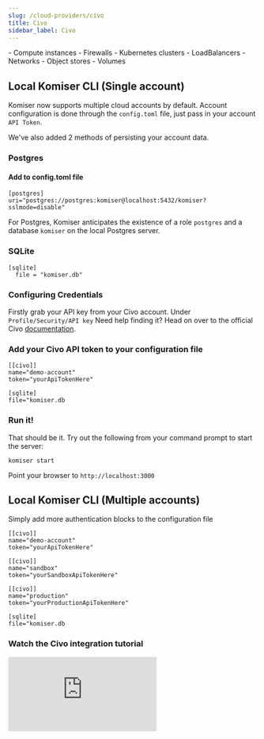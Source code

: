 ```yaml
---
slug: /cloud-providers/civo
title: Civo
sidebar_label: Civo
---
```


<AccordionGroup>
  <Accordion title="Supported resource list">
  - Compute instances
  - Firewalls
  - Kubernetes clusters
  - LoadBalancers
  - Networks
  - Object stores
  - Volumes
  </Accordion>
</AccordionGroup>

## Local Komiser CLI (Single account)

Komiser now supports multiple cloud accounts by default. Account configuration is done through the `config.toml` file, just pass in your account `API Token`.

We've also added 2 methods of persisting your account data.
### Postgres
#### Add to config.toml file
```
[postgres]
uri="postgres://postgres:komiser@localhost:5432/komiser?sslmode=disable"
```
<Tip> For Postgres, Komiser anticipates the existence of a role `postgres` and a database `komiser` on the local Postgres server. </Tip>

### SQLite

```
[sqlite]
  file = "komiser.db"
```

### Configuring Credentials

Firstly grab your API key from your Civo account.
Under `Profile/Security/API key`
Need help finding it? Head on over to the official Civo [documentation](https://www.civo.com/docs/account/api-keys).

### Add your Civo API token to your configuration file

```
[[civo]]
name="demo-account"
token="yourApiTokenHere"

[sqlite]
file="komiser.db
```
                                        

### Run it!
That should be it. Try out the following from your command prompt to start the server:

```
komiser start 
```

Point your browser to `http://localhost:3000`

## Local Komiser CLI (Multiple accounts)
Simply add more authentication blocks to the configuration file

```
[[civo]]
name="demo-account"
token="yourApiTokenHere"

[[civo]]
name="sandbox"
token="yourSandboxApiTokenHere"

[[civo]]
name="production"
token="yourProductionApiTokenHere"

[sqlite]
file="komiser.db
```

### Watch the Civo integration tutorial
<div style={{
    position: 'relative',
    paddingBottom: '56.25%',
    paddingTop:'30px',
    height:0,
    overflow:'hidden',
  }}>
  <iframe className="tailwind styles absolute top-0 left-0 w-full h-full rounded-2xl"
    src='https://www.youtube.com/embed/NBbEpoW-kVs'
    allowFullScreen
    webkitallowfullscreen="true"
    frameBorder="0"
  >
  </iframe>
</div>

